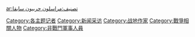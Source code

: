 {{catmore|戰地記者}}
{{Commonscat|War correspondents}}

[[Category:各主题记者|Category:各主题记者]]
[[Category:新闻采访|Category:新闻采访]]
[[Category:战地作家|Category:战地作家]]
[[Category:戰爭相關人物|Category:戰爭相關人物]]
[[Category:非戰鬥軍事人員|Category:非戰鬥軍事人員]]

[[ar:تصنيف:مراسلون_حربيون_سابقا|ar:تصنيف:مراسلون حربيون سابقا]]